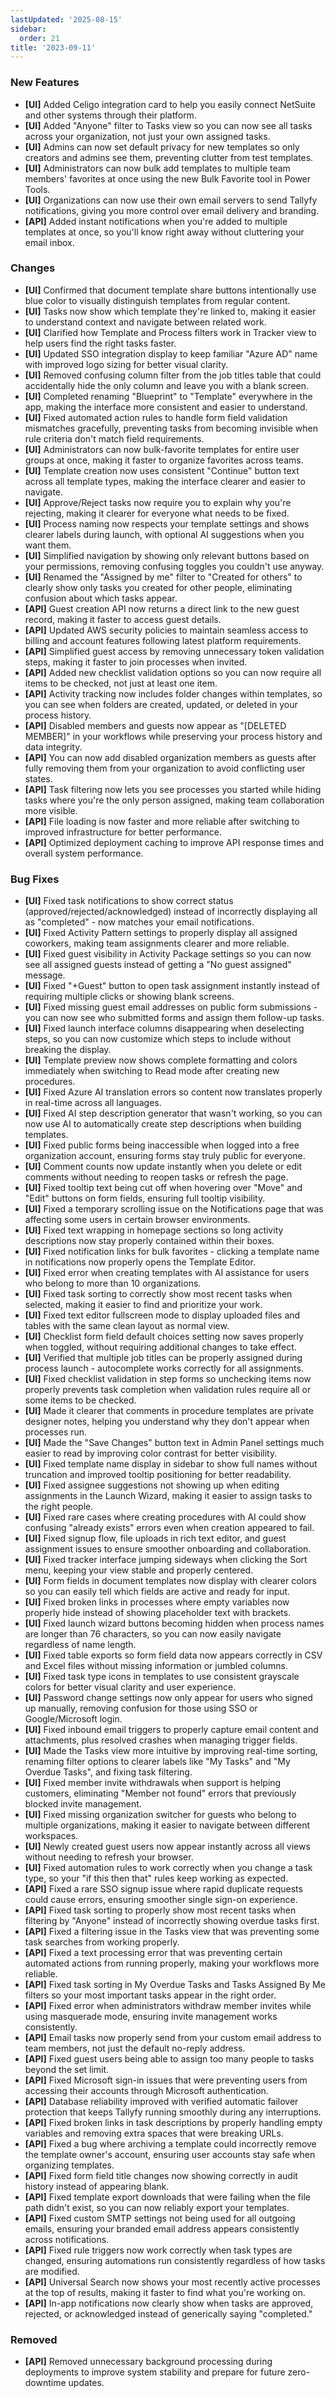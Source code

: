 ```yaml
---
lastUpdated: '2025-08-15'
sidebar:
  order: 21
title: '2023-09-11'
---
```


### New Features

- **[UI]** Added Celigo integration card to help you easily connect NetSuite and other systems through their platform.
- **[UI]** Added "Anyone" filter to Tasks view so you can now see all tasks across your organization, not just your own assigned tasks.
- **[UI]** Admins can now set default privacy for new templates so only creators and admins see them, preventing clutter from test templates.
- **[UI]** Administrators can now bulk add templates to multiple team members' favorites at once using the new Bulk Favorite tool in Power Tools.
- **[UI]** Organizations can now use their own email servers to send Tallyfy notifications, giving you more control over email delivery and branding.
- **[API]** Added instant notifications when you're added to multiple templates at once, so you'll know right away without cluttering your email inbox.

### Changes

- **[UI]** Confirmed that document template share buttons intentionally use blue color to visually distinguish templates from regular content.
- **[UI]** Tasks now show which template they're linked to, making it easier to understand context and navigate between related work.
- **[UI]** Clarified how Template and Process filters work in Tracker view to help users find the right tasks faster.
- **[UI]** Updated SSO integration display to keep familiar "Azure AD" name with improved logo sizing for better visual clarity.
- **[UI]** Removed confusing column filter from the job titles table that could accidentally hide the only column and leave you with a blank screen.
- **[UI]** Completed renaming "Blueprint" to "Template" everywhere in the app, making the interface more consistent and easier to understand.
- **[UI]** Fixed automated action rules to handle form field validation mismatches gracefully, preventing tasks from becoming invisible when rule criteria don't match field requirements.
- **[UI]** Administrators can now bulk-favorite templates for entire user groups at once, making it faster to organize favorites across teams.
- **[UI]** Template creation now uses consistent "Continue" button text across all template types, making the interface clearer and easier to navigate.
- **[UI]** Approve/Reject tasks now require you to explain why you're rejecting, making it clearer for everyone what needs to be fixed.
- **[UI]** Process naming now respects your template settings and shows clearer labels during launch, with optional AI suggestions when you want them.
- **[UI]** Simplified navigation by showing only relevant buttons based on your permissions, removing confusing toggles you couldn't use anyway.
- **[UI]** Renamed the "Assigned by me" filter to "Created for others" to clearly show only tasks you created for other people, eliminating confusion about which tasks appear.
- **[API]** Guest creation API now returns a direct link to the new guest record, making it faster to access guest details.
- **[API]** Updated AWS security policies to maintain seamless access to billing and account features following latest platform requirements.
- **[API]** Simplified guest access by removing unnecessary token validation steps, making it faster to join processes when invited.
- **[API]** Added new checklist validation options so you can now require all items to be checked, not just at least one item.
- **[API]** Activity tracking now includes folder changes within templates, so you can see when folders are created, updated, or deleted in your process history.
- **[API]** Disabled members and guests now appear as "[DELETED MEMBER]" in your workflows while preserving your process history and data integrity.
- **[API]** You can now add disabled organization members as guests after fully removing them from your organization to avoid conflicting user states.
- **[API]** Task filtering now lets you see processes you started while hiding tasks where you're the only person assigned, making team collaboration more visible.
- **[API]** File loading is now faster and more reliable after switching to improved infrastructure for better performance.
- **[API]** Optimized deployment caching to improve API response times and overall system performance.

### Bug Fixes

- **[UI]** Fixed task notifications to show correct status (approved/rejected/acknowledged) instead of incorrectly displaying all as "completed" - now matches your email notifications.
- **[UI]** Fixed Activity Pattern settings to properly display all assigned coworkers, making team assignments clearer and more reliable.
- **[UI]** Fixed guest visibility in Activity Package settings so you can now see all assigned guests instead of getting a "No guest assigned" message.
- **[UI]** Fixed "+Guest" button to open task assignment instantly instead of requiring multiple clicks or showing blank screens.
- **[UI]** Fixed missing guest email addresses on public form submissions - you can now see who submitted forms and assign them follow-up tasks.
- **[UI]** Fixed launch interface columns disappearing when deselecting steps, so you can now customize which steps to include without breaking the display.
- **[UI]** Template preview now shows complete formatting and colors immediately when switching to Read mode after creating new procedures.
- **[UI]** Fixed Azure AI translation errors so content now translates properly in real-time across all languages.
- **[UI]** Fixed AI step description generator that wasn't working, so you can now use AI to automatically create step descriptions when building templates.
- **[UI]** Fixed public forms being inaccessible when logged into a free organization account, ensuring forms stay truly public for everyone.
- **[UI]** Comment counts now update instantly when you delete or edit comments without needing to reopen tasks or refresh the page.
- **[UI]** Fixed tooltip text being cut off when hovering over "Move" and "Edit" buttons on form fields, ensuring full tooltip visibility.
- **[UI]** Fixed a temporary scrolling issue on the Notifications page that was affecting some users in certain browser environments.
- **[UI]** Fixed text wrapping in homepage sections so long activity descriptions now stay properly contained within their boxes.
- **[UI]** Fixed notification links for bulk favorites - clicking a template name in notifications now properly opens the Template Editor.
- **[UI]** Fixed error when creating templates with AI assistance for users who belong to more than 10 organizations.
- **[UI]** Fixed task sorting to correctly show most recent tasks when selected, making it easier to find and prioritize your work.
- **[UI]** Fixed text editor fullscreen mode to display uploaded files and tables with the same clean layout as normal view.
- **[UI]** Checklist form field default choices setting now saves properly when toggled, without requiring additional changes to take effect.
- **[UI]** Verified that multiple job titles can be properly assigned during process launch - autocomplete works correctly for all assignments.
- **[UI]** Fixed checklist validation in step forms so unchecking items now properly prevents task completion when validation rules require all or some items to be checked.
- **[UI]** Made it clearer that comments in procedure templates are private designer notes, helping you understand why they don't appear when processes run.
- **[UI]** Made the "Save Changes" button text in Admin Panel settings much easier to read by improving color contrast for better visibility.
- **[UI]** Fixed template name display in sidebar to show full names without truncation and improved tooltip positioning for better readability.
- **[UI]** Fixed assignee suggestions not showing up when editing assignments in the Launch Wizard, making it easier to assign tasks to the right people.
- **[UI]** Fixed rare cases where creating procedures with AI could show confusing "already exists" errors even when creation appeared to fail.
- **[UI]** Fixed signup flow, file uploads in rich text editor, and guest assignment issues to ensure smoother onboarding and collaboration.
- **[UI]** Fixed tracker interface jumping sideways when clicking the Sort menu, keeping your view stable and properly centered.
- **[UI]** Form fields in document templates now display with clearer colors so you can easily tell which fields are active and ready for input.
- **[UI]** Fixed broken links in processes where empty variables now properly hide instead of showing placeholder text with brackets.
- **[UI]** Fixed launch wizard buttons becoming hidden when process names are longer than 76 characters, so you can now easily navigate regardless of name length.
- **[UI]** Fixed table exports so form field data now appears correctly in CSV and Excel files without missing information or jumbled columns.
- **[UI]** Fixed task type icons in templates to use consistent grayscale colors for better visual clarity and user experience.
- **[UI]** Password change settings now only appear for users who signed up manually, removing confusion for those using SSO or Google/Microsoft login.
- **[UI]** Fixed inbound email triggers to properly capture email content and attachments, plus resolved crashes when managing trigger fields.
- **[UI]** Made the Tasks view more intuitive by improving real-time sorting, renaming filter options to clearer labels like "My Tasks" and "My Overdue Tasks", and fixing task filtering.
- **[UI]** Fixed member invite withdrawals when support is helping customers, eliminating "Member not found" errors that previously blocked invite management.
- **[UI]** Fixed missing organization switcher for guests who belong to multiple organizations, making it easier to navigate between different workspaces.
- **[UI]** Newly created guest users now appear instantly across all views without needing to refresh your browser.
- **[UI]** Fixed automation rules to work correctly when you change a task type, so your "if this then that" rules keep working as expected.
- **[API]** Fixed a rare SSO signup issue where rapid duplicate requests could cause errors, ensuring smoother single sign-on experience.
- **[API]** Fixed task sorting to properly show most recent tasks when filtering by "Anyone" instead of incorrectly showing overdue tasks first.
- **[API]** Fixed a filtering issue in the Tasks view that was preventing some task searches from working properly.
- **[API]** Fixed a text processing error that was preventing certain automated actions from running properly, making your workflows more reliable.
- **[API]** Fixed task sorting in My Overdue Tasks and Tasks Assigned By Me filters so your most important tasks appear in the right order.
- **[API]** Fixed error when administrators withdraw member invites while using masquerade mode, ensuring invite management works consistently.
- **[API]** Email tasks now properly send from your custom email address to team members, not just the default no-reply address.
- **[API]** Fixed guest users being able to assign too many people to tasks beyond the set limit.
- **[API]** Fixed Microsoft sign-in issues that were preventing users from accessing their accounts through Microsoft authentication.
- **[API]** Database reliability improved with verified automatic failover protection that keeps Tallyfy running smoothly during any interruptions.
- **[API]** Fixed broken links in task descriptions by properly handling empty variables and removing extra spaces that were breaking URLs.
- **[API]** Fixed a bug where archiving a template could incorrectly remove the template owner's account, ensuring user accounts stay safe when organizing templates.
- **[API]** Fixed form field title changes now showing correctly in audit history instead of appearing blank.
- **[API]** Fixed template export downloads that were failing when the file path didn't exist, so you can now reliably export your templates.
- **[API]** Fixed custom SMTP settings not being used for all outgoing emails, ensuring your branded email address appears consistently across notifications.
- **[API]** Fixed rule triggers now work correctly when task types are changed, ensuring automations run consistently regardless of how tasks are modified.
- **[API]** Universal Search now shows your most recently active processes at the top of results, making it faster to find what you're working on.
- **[API]** In-app notifications now clearly show when tasks are approved, rejected, or acknowledged instead of generically saying "completed."

### Removed

- **[API]** Removed unnecessary background processing during deployments to improve system stability and prepare for future zero-downtime updates.